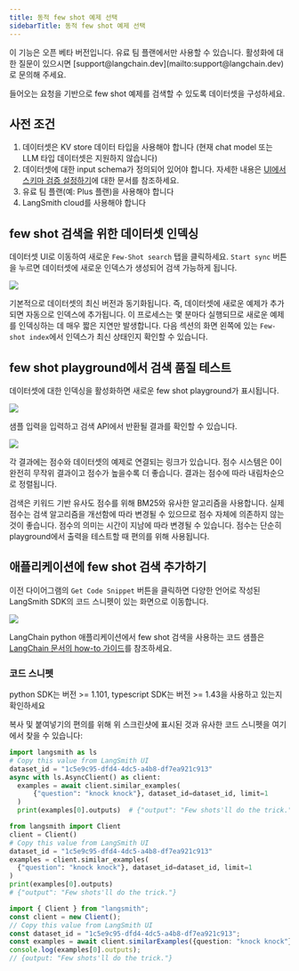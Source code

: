 ```yaml
---
title: 동적 few shot 예제 선택
sidebarTitle: 동적 few shot 예제 선택
---
```


<Note>
이 기능은 오픈 베타 버전입니다. 유료 팀 플랜에서만 사용할 수 있습니다. 활성화에 대한 질문이 있으시면 [support@langchain.dev](mailto:support@langchain.dev)로 문의해 주세요.
</Note>

들어오는 요청을 기반으로 few shot 예제를 검색할 수 있도록 데이터셋을 구성하세요.

## 사전 조건

1. 데이터셋은 KV store 데이터 타입을 사용해야 합니다 (현재 chat model 또는 LLM 타입 데이터셋은 지원하지 않습니다)
2. 데이터셋에 대한 input schema가 정의되어 있어야 합니다. 자세한 내용은 [UI에서 스키마 검증 설정하기](/langsmith/manage-datasets-in-application#dataset-schema-validation)에 대한 문서를 참조하세요.
3. 유료 팀 플랜(예: Plus 플랜)을 사용해야 합니다
4. LangSmith cloud를 사용해야 합니다

## few shot 검색을 위한 데이터셋 인덱싱

데이터셋 UI로 이동하여 새로운 `Few-Shot search` 탭을 클릭하세요. `Start sync` 버튼을 누르면 데이터셋에 새로운 인덱스가 생성되어 검색 가능하게 됩니다.

![](/langsmith/images/few-shot-tab-unsynced.png)

기본적으로 데이터셋의 최신 버전과 동기화됩니다. 즉, 데이터셋에 새로운 예제가 추가되면 자동으로 인덱스에 추가됩니다. 이 프로세스는 몇 분마다 실행되므로 새로운 예제를 인덱싱하는 데 매우 짧은 지연만 발생합니다. 다음 섹션의 화면 왼쪽에 있는 `Few-shot index`에서 인덱스가 최신 상태인지 확인할 수 있습니다.

## few shot playground에서 검색 품질 테스트

데이터셋에 대한 인덱싱을 활성화하면 새로운 few shot playground가 표시됩니다.

![](/langsmith/images/few-shot-synced-empty-state.png)

샘플 입력을 입력하고 검색 API에서 반환될 결과를 확인할 수 있습니다.

![](/langsmith/images/few-shot-search-results.png)

각 결과에는 점수와 데이터셋의 예제로 연결되는 링크가 있습니다. 점수 시스템은 0이 완전히 무작위 결과이고 점수가 높을수록 더 좋습니다. 결과는 점수에 따라 내림차순으로 정렬됩니다.

<Note>
검색은 키워드 기반 유사도 점수를 위해 BM25와 유사한 알고리즘을 사용합니다. 실제 점수는 검색 알고리즘을 개선함에 따라 변경될 수 있으므로 점수 자체에 의존하지 않는 것이 좋습니다. 점수의 의미는 시간이 지남에 따라 변경될 수 있습니다. 점수는 단순히 playground에서 출력을 테스트할 때 편의를 위해 사용됩니다.
</Note>

## 애플리케이션에 few shot 검색 추가하기

이전 다이어그램의 `Get Code Snippet` 버튼을 클릭하면 다양한 언어로 작성된 LangSmith SDK의 코드 스니펫이 있는 화면으로 이동합니다.

![](/langsmith/images/few-shot-code-snippet.png)

LangChain python 애플리케이션에서 few shot 검색을 사용하는 코드 샘플은 [LangChain 문서의 how-to 가이드](https://python.langchain.com/v0.2/docs/how_to/example_selectors_langsmith/)를 참조하세요.

### 코드 스니펫

<Note>
python SDK는 버전 >= 1.101, typescript SDK는 버전 >= 1.43을 사용하고 있는지 확인하세요
</Note>

복사 및 붙여넣기의 편의를 위해 위 스크린샷에 표시된 것과 유사한 코드 스니펫을 여기에서 찾을 수 있습니다:

<CodeGroup>

```python Python (Async)
import langsmith as ls
# Copy this value from LangSmith UI
dataset_id = "1c5e9c95-dfd4-4dc5-a4b8-df7ea921c913"
async with ls.AsyncClient() as client:
  examples = await client.similar_examples(
      {"question": "knock knock"}, dataset_id=dataset_id, limit=1
  )
  print(examples[0].outputs)  # {"output": "Few shots'll do the trick."}
```

```python Python
from langsmith import Client
client = Client()
# Copy this value from LangSmith UI
dataset_id = "1c5e9c95-dfd4-4dc5-a4b8-df7ea921c913"
examples = client.similar_examples(
  {"question": "knock knock"}, dataset_id=dataset_id, limit=1
)
print(examples[0].outputs)
# {"output": "Few shots'll do the trick."}
```

```typescript TypeScript
import { Client } from "langsmith";
const client = new Client();
// Copy this value from LangSmith UI
const dataset_id = "1c5e9c95-dfd4-4dc5-a4b8-df7ea921c913";
const examples = await client.similarExamples({question: "knock knock"}, dataset_id, 1);
console.log(examples[0].outputs);
// {output: "Few shots'll do the trick."}
```

</CodeGroup>